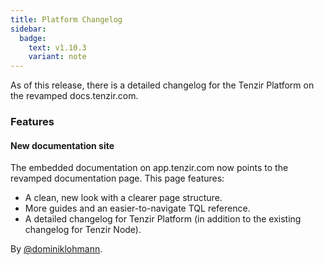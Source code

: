 ```yaml
---
title: Platform Changelog
sidebar:
  badge:
    text: v1.10.3
    variant: note
---
```


As of this release, there is a detailed changelog for the Tenzir Platform on the revamped docs.tenzir.com.

### Features

#### New documentation site

The embedded documentation on app.tenzir.com now points to the revamped documentation page. This page features:
- A clean, new look with a clearer page structure.
- More guides and an easier-to-navigate TQL reference.
- A detailed changelog for Tenzir Platform (in addition to the existing changelog for Tenzir Node).

By [@dominiklohmann](https://github.com/dominiklohmann).
